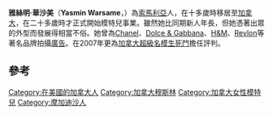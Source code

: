 {{Infobox model
|name        = 雅絲明·華沙美<br/> ياسمين ابشير ارسام
|image       =
|imagesize   = 
|caption     = 
|birth_name  = Yasmiin Abshir Warsame
|birth_date  = {{birth date and age|1976|05|05|mf=yes}}<ref name="Fmdyw">{{cite web|title=Yasmin Warsame|url=http://www.fashionmodeldirectory.com/models/Yasmin_Warsame/|publisher=Fashion Model Directory|accessdate=29 July 2013|archive-date=2019-03-30|archive-url=https://web.archive.org/web/20190330174206/https://www.fashionmodeldirectory.com/models/yasmin_warsame/|dead-url=no}}</ref>
|birth_place = {{flag|Somalia}}[[摩加迪沙|摩加迪沙]]
|agency = 
|height = {{height|ft=5|in=10}}<ref name="Fmdyw"/>
|haircolor = 黑色<ref name="Fmdyw"/>
|eyecolor = 棕色<ref name="Fmdyw"/>
|ethnicity = 
|nationality =
|children = Hamza
|website = 
}}

'''雅絲明·華沙美'''（'''Yasmin Warsame'''，{{bd|1976年|5月17日|catIdx=W}}）為[[索馬利亞|索馬利亞]]人，在十多歲時移居至[[加拿大|加拿大]]，在二十多歲時才正式開始模特兒事業。雖然她比同期新人年長，但她憑著出眾的外型而發展得相當不俗。她曾為[[香奈兒|Chanel]]、[[Dolce&Gabbana|Dolce & Gabbana]]、[[H&M|H&M]]、[[Revlon|Revlon]]等著名品牌拍攝[[廣告|廣告]]。在2007年更為[[加拿大超級名模生死鬥|加拿大超級名模生死鬥]]擔任評判。

== 參考 ==
{{reflist}}

{{DEFAULTSORT: Warsame, Yasmin}}
[[Category:在美國的加拿大人|Category:在美國的加拿大人]]
[[Category:加拿大穆斯林|Category:加拿大穆斯林]]
[[Category:加拿大女性模特兒|Category:加拿大女性模特兒]]
[[Category:摩加迪沙人|Category:摩加迪沙人]]